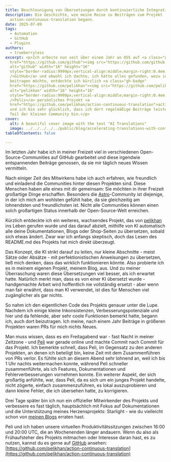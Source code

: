```yaml
---
title: Beschleunigung von Übersetzungen durch kontinuierliche Integration
description: Die Geschichte, wie meine Reise zu Beiträgen zum Projekt
  action-continuous-translation begann.
date: 2025-07-09
tags:
  - Automation
  - GitHub
  - Plugins
authors:
  - trueberryless
excerpt: <p>Ich arbeite nun seit über einem Jahr an OSS auf <a class="gh-badge"
  href="https://github.com/github"><img src="https://github.com/github.png"
  alt="github" width="16" height="16"
  style="border-radius:9999px;vertical-align:middle;margin-right:0.4em;"
  />GitHub</a> und obwohl ich dachte, ich hätte alles gefunden, wozu ich
  beitragen möchte, entdeckte ich kürzlich <a class="gh-badge"
  href="https://github.com/pelikhan"><img src="https://github.com/pelikhan.png"
  alt="pelikhan" width="16" height="16"
  style="border-radius:9999px;vertical-align:middle;margin-right:0.4em;"
  />Pelis</a> persönliches Projekt <a
  href="https://github.com/pelikhan/action-continuous-translation">action-continuous-translation</a>,
  und ich bin sehr glücklich, dass ich dort regelmäßige Beiträge leiste und nun
  Teil der kleinen Community bin.</p>
cover:
  alt: A beautiful cover image with the text "AI Translations"
  image: ../../../../../public/blog/accelerating-translations-with-continuous-integration.png
tableOfContents: false

---
```


Im letzten Jahr habe ich in meiner Freizeit viel in verschiedenen Open-Source-Communities auf GitHub gearbeitet und diese irgendwie entspannenden Beiträge genossen, da sie mir täglich neues Wissen vermitteln.

Nach einiger Zeit des Mitwirkens habe ich auch erfahren, wie freundlich und einladend die Communities hinter diesen Projekten sind. Diese Menschen haben alle eines mit dir gemeinsam: Sie möchten in ihrer Freizeit großartige Dinge erschaffen. Besonders die [Astro](https://github.com/withastro)-Community ist diejenige, in der ich mich am wohlsten gefühlt habe, da sie gleichzeitig am lohnendsten und freundlichsten ist. Nicht alle Communities können einen solch großartigen Status innerhalb der Open-Source-Welt erreichen.

Kürzlich entdeckte ich ein weiteres, wachsendes Projekt, das von [pelikhan](https://github.com/pelikhan) ins Leben gerufen wurde und das darauf abzielt, mithilfe von KI automatisch alle deine Dokumentationen, Blogs oder Shop-Seiten zu übersetzen, sobald sich etwas ändert. Zwar war ich anfangs skeptisch, doch das Lesen des README.md des Projekts hat mich direkt überzeugt.

Das Konzept, die KI strikt darauf zu leiten, nur kleine Abschnitte - meist Sätze oder Absätze - mit perfektionistischen Anweisungen zu übersetzen, ließ mich denken, dass das wirklich funktionieren könnte. Also probierte ich es in meinem eigenen Projekt, meinem Blog, aus. Und zu meiner Überraschung waren diese Übersetzungen viel besser, als ich erwartet hatte. Natürlich merkt man, dass es von einer KI übersetzt wurde - handgemachte Arbeit wird hoffentlich nie vollständig ersetzt - aber wenn man fair erwähnt, dass man KI verwendet, ist dies für Menschen viel zugänglicher als gar nichts.

So nahm ich den eigentlichen Code des Projekts genauer unter die Lupe. Nachdem ich einige kleine Inkonsistenzen, Verbesserungspotenziale und hier und da fehlende, aber sehr coole Funktionen bemerkt hatte, begann ich, auch dort beizutragen. Ich meine, nach einem Jahr Beiträge in größeren Projekten waren PRs für mich nichts Neues.

Man muss wissen, dass es ein Freitagabend war - fast Nacht in meiner Zeitzone - und [Peli](https://github.com/pelikhan) war gerade online und machte Commit nach Commit für das Projekt. Ich bemerkte schnell, dass Peli, im Gegensatz zu den anderen Projekten, an denen ich beteiligt bin, keine Zeit mit dem Zusammenführen von PRs verlor. Es fühlte sich an diesem Abend sehr lohnend an, weil ich bis 1 Uhr nachts weitermachen konnte, während Peli schneller zusammenführte, als ich Features, Dokumentationen und Fehlerverbesserungen vornehmen konnte. Ein weiterer Aspekt, der sich großartig anfühlte, war, dass Peli, da es sich um ein junges Projekt handelte, nicht zögerte, einfach zusammenzuführen, es lokal auszuprobieren und dann kleine Fehler, die ich übersehen hatte, zu korrigieren.

Drei Tage später bin ich nun ein offizieller Mitwirkender des Projekts und verbessere es fast täglich, hauptsächlich mit Fokus auf Dokumentationen und die Unterstützung meines Herzensprojekts: Starlight - wie du vielleicht schon von [meinen Blogs](../../blog/tags/starlight/) erraten hast.

Peli und ich haben unsere virtuellen Produktivitätssitzungen zwischen 16:00 und 20:00 UTC, die an Wochenenden länger andauern. Wenn du also als Frühaufsteher des Projekts mitmachen oder Interesse daran hast, es zu nutzen, kannst du es gerne auf [GitHub](https://github.com/github) ansehen: [https://github.com/pelikhan/action-continuous-translation](https://github.com/pelikhan/action-continuous-translation)

